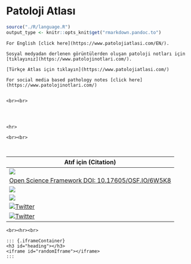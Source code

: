 # Patoloji Atlası {#sec-patoloji-atlasi .unnumbered}

```r
source("./R/language.R")
output_type <- knitr::opts_knit$get("rmarkdown.pandoc.to")
```


```asis

For English [click here](https://www.patolojiatlasi.com/EN/).  

Sosyal medyadan derlenen görüntülerden oluşan patoloji notları için [tıklayınız](https://www.patolojinotlari.com/).  

```

```asis

[Türkçe Atlas için tıklayın](https://www.patolojiatlasi.com/)  

For social media based pathology notes [click here](https://www.patolojinotlari.com/)  


```


```asis
<br><br>




<hr>

<br><br>



```


| Atıf için (Citation)                                                                                                                                                                                                                                                                                     |
|------------------------------------------------------------------------|
| [![](https://zenodo.org/badge/452585667.svg)](https://zenodo.org/badge/latestdoi/452585667)                                                                                                                                                                                                              |
| [Open Science Framework DOI: 10.17605/OSF.IO/6W5K8](https://osf.io/6w5k8/)                                                                                                                                                                                                                               |
| [![](https://img.shields.io/github/issues/patolojiatlasi/patolojiatlasi.github.io)](https://github.com/patolojiatlasi/patolojiatlasi.github.io/issues)                                                                                                                                                   |
| [![](https://img.shields.io/github/license/patolojiatlasi/patolojiatlasi.github.io)](https://github.com/patolojiatlasi/patolojiatlasi.github.io/blob/main/LICENSE)                                                                                                                                       |
| <a href="https://twitter.com/intent/tweet?text=Wow:&url=https%3A%2F%2Fwww.patolojiatlasi.com%2F%20@patolojinotlari%20@serdarbalci%20"><img src="https://img.shields.io/twitter/url?label=Patoloji%20Atlas%C4%B1&amp;style=social&amp;url=https%3A%2F%2Fwww.patolojiatlasi.com%2F" alt="Twitter"/></a>    |
| <a href="https://twitter.com/intent/tweet?text=Wow:&url=https%3A%2F%2Fwww.patolojinotlari.com%2F%20@patolojinotlari%20@serdarbalci%20"><img src="https://img.shields.io/twitter/url?label=Patoloji%20Notlar%C4%B1&amp;style=social&amp;url=https%3A%2F%2Fwww.patolojinotlari.com%2F" alt="Twitter"/></a> |


```asis

<br><hr><br>

```


```asis

::: {.iframeContainer}
<h3 id="heading"></h3>
<iframe id="randomIframe"></iframe>
:::

```

